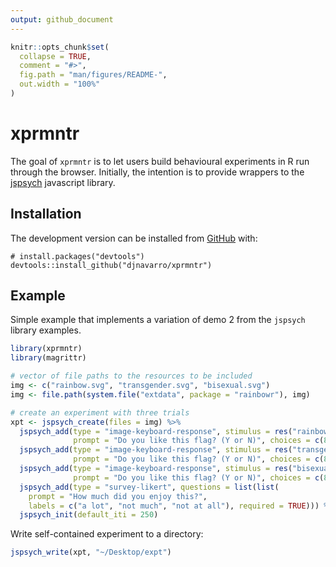 ```yaml
---
output: github_document
---
```


<!-- README.md is generated from README.Rmd. Please edit that file -->

```r
knitr::opts_chunk$set(
  collapse = TRUE,
  comment = "#>",
  fig.path = "man/figures/README-",
  out.width = "100%"
)
```
# xprmntr

<!-- badges: start -->
<!-- badges: end -->

The goal of `xprmntr` is to let users build behavioural experiments in R run through the browser. Initially, the intention is to provide wrappers to the [jspsych](https://www.jspsych.org/) javascript library. 

## Installation

The development version can be installed from [GitHub](https://github.com/) with:

``` 
# install.packages("devtools")
devtools::install_github("djnavarro/xprmntr")
```
## Example

Simple example that implements a variation of demo 2 from the `jspsych` library examples. 

```r
library(xprmntr)
library(magrittr)

# vector of file paths to the resources to be included
img <- c("rainbow.svg", "transgender.svg", "bisexual.svg")
img <- file.path(system.file("extdata", package = "rainbowr"), img)

# create an experiment with three trials
xpt <- jspsych_create(files = img) %>%
  jspsych_add(type = "image-keyboard-response", stimulus = res("rainbow.svg"), 
              prompt = "Do you like this flag? (Y or N)", choices = c(89, 78)) %>%
  jspsych_add(type = "image-keyboard-response", stimulus = res("transgender.svg"), 
              prompt = "Do you like this flag? (Y or N)", choices = c(89, 78)) %>%
  jspsych_add(type = "image-keyboard-response", stimulus = res("bisexual.svg"),
              prompt = "Do you like this flag? (Y or N)", choices = c(89, 78)) %>%
  jspsych_add(type = "survey-likert", questions = list(list(
    prompt = "How much did you enjoy this?", 
    labels = c("a lot", "not much", "not at all"), required = TRUE))) %>%
  jspsych_init(default_iti = 250)
```

Write self-contained experiment to a directory:

```r
jspsych_write(xpt, "~/Desktop/expt")
```
